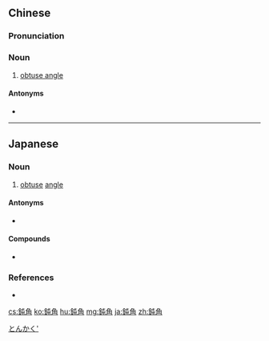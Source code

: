 {{also|钝角}}
==Chinese==
{{zh-forms|s=钝角}}

===Pronunciation===
{{zh-pron
|m=dùnjiǎo
|c=deon6 gok3
|mn=tūn-kak
|cat=n
}}

===Noun===
{{zh-noun}}

# [[obtuse angle]] {{gloss|angle that is greater than 90 degrees and less than 180 degrees}}

====Antonyms====
* {{zh-l|锐角}}

{{zh-cat|Geometry}}

----

==Japanese==
{{ja-kanjitab|どん|かく|yomi=o}}

===Noun===
{{ja-noun|どんかく}}

# {{lb|ja|geometry}} [[obtuse]] [[angle]]

====Antonyms====
* {{ja-r|鋭角|えいかく|gloss=[[acute]] angle}}

====Compounds====
* {{ja-r|鈍角三角形|どんかく さんかっけい|gloss=obtuse triangle}}

===References===
* {{R:Shogakukan}}

[[Category:ja:Geometry|とんかく']]

[[cs:鈍角]]
[[ko:鈍角]]
[[hu:鈍角]]
[[mg:鈍角]]
[[ja:鈍角]]
[[zh:鈍角]]